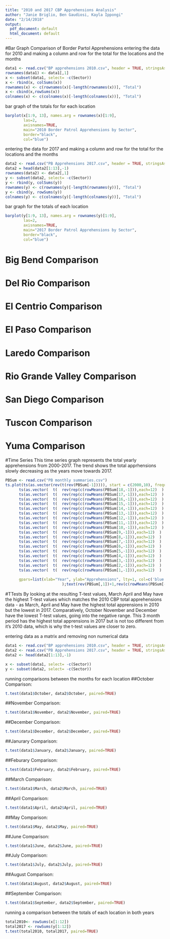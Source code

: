 ```yaml
---
title: "2010 and 2017 CBP Apprehensions Analysis"
author: "Janie Briglio, Ben Gaudiosi, Kayla Ippongi"
date: "2/14/2018"
output:
  pdf_document: default
  html_document: default
---
```

#Bar Graph Comparison of Border Partol Apprehensions 
entering the data for 2010 and making a column and row for the total for the locations 
and the months
```r
data1 <- read.csv("BP apprehensions 2010.csv", header = TRUE, stringsAsFactors = FALSE)
rownames(data1) <- data1[,1]
x <- subset(data1, select= -c(Sector))
x <- rbind(x, colSums(x))
rownames(x) <- c(rownames(x)[-length(rownames(x))], "Total")
x <- cbind(x,rowSums(x))
colnames(x) <- c(colnames(x)[-length(colnames(x))], "Total")
```
bar graph of the totals for for each location 
```r
barplot(x[1:9, 13], names.arg = rownames(x)[1:9], 
        las=2,
        axisnames=TRUE,
        main="2010 Border Patrol Apprehensions by Sector",
        border="black",
        col="blue")
```
entering the data for 2017 and making a column and row for the total for the locations 
and the months
```r
data2 <- read.csv("PB Apprehensions 2017.csv", header = TRUE, stringsAsFactors = FALSE)
data2 = head(data2[1:13],-1)
rownames(data2) <- data2[,1]
y <- subset(data2, select= -c(Sector))
y <- rbind(y, colSums(y))
rownames(y) <- c(rownames(y)[-length(rownames(y))], "Total")
y <- cbind(y, rowSums(y))
colnames(y) <- c(colnames(y)[-length(colnames(y))], "Total")
```
bar graph for the totals of each location 
```r
barplot(y[1:9, 13], names.arg = rownames(y)[1:9], 
        las=2,
        axisnames=TRUE,
        main="2017 Border Patrol Apprehensions by Sector",
        border="black",
        col="blue")
```

# Big Bend Comparison
\includegraphics{img/bigbend.png}

# Del Rio Comparison
\includegraphics{img/delrio.png}

# El Centrio Comparison
\includegraphics{img/elcentrio.png}

# El Paso Comparison
\includegraphics{img/elpaso.png}

# Laredo Comparison
\includegraphics{img/laredo.png}

# Rio Grande Valley Comparison
\includegraphics{img/riogrande.png}

# San Diego Comparison
\includegraphics{img/sandiego.png}

# Tuscon Comparison
\includegraphics{img/tuscon.png}

# Yuma Comparison
\includegraphics{img/yuma.png}

#Time Series
This time series graph represents the total yearly apprehensions from 2000-2017. The trend shows 
the total apprhensions slowly decreasing as the years move towards 2017.
```r
PBSum <- read.csv("PB monthly summaries.csv")
ts.plot(ts(as.vector(rev(t(rev(PBSum[-1])))), start = c(2000,10), frequency=12),
      ts(as.vector(  t(  rev(rep(c(rowMeans(PBSum[18,-1])),each=12)  )  )), start = c(2000,10), frequency=12),
      ts(as.vector(  t(  rev(rep(c(rowMeans(PBSum[17,-1])),each=12)  )  )), start = c(2001,10), frequency=12),
      ts(as.vector(  t(  rev(rep(c(rowMeans(PBSum[16,-1])),each=12)  )  )), start = c(2002,10), frequency=12),
      ts(as.vector(  t(  rev(rep(c(rowMeans(PBSum[15,-1])),each=12)  )  )), start = c(2003,10), frequency=12),
      ts(as.vector(  t(  rev(rep(c(rowMeans(PBSum[14,-1])),each=12)  )  )), start = c(2004,10), frequency=12),
      ts(as.vector(  t(  rev(rep(c(rowMeans(PBSum[13,-1])),each=12)  )  )), start = c(2005,10), frequency=12),
      ts(as.vector(  t(  rev(rep(c(rowMeans(PBSum[12,-1])),each=12)  )  )), start = c(2006,10), frequency=12),
      ts(as.vector(  t(  rev(rep(c(rowMeans(PBSum[11,-1])),each=12)  )  )), start = c(2007,10), frequency=12),
      ts(as.vector(  t(  rev(rep(c(rowMeans(PBSum[10,-1])),each=12)  )  )), start = c(2008,10), frequency=12),
      ts(as.vector(  t(  rev(rep(c(rowMeans(PBSum[9,-1])),each=12)  )  )), start = c(2009,10), frequency=12),
      ts(as.vector(  t(  rev(rep(c(rowMeans(PBSum[8,-1])),each=12)  )  )), start = c(2010,10), frequency=12),
      ts(as.vector(  t(  rev(rep(c(rowMeans(PBSum[7,-1])),each=12)  )  )), start = c(2011,10), frequency=12),
      ts(as.vector(  t(  rev(rep(c(rowMeans(PBSum[6,-1])),each=12)  )  )), start = c(2012,10), frequency=12),
      ts(as.vector(  t(  rev(rep(c(rowMeans(PBSum[5,-1])),each=12)  )  )), start = c(2013,10), frequency=12),
      ts(as.vector(  t(  rev(rep(c(rowMeans(PBSum[4,-1])),each=12)  )  )), start = c(2014,10), frequency=12),
      ts(as.vector(  t(  rev(rep(c(rowMeans(PBSum[3,-1])),each=12)  )  )), start = c(2015,10), frequency=12),
      ts(as.vector(  t(  rev(rep(c(rowMeans(PBSum[2,-1])),each=12)  )  )), start = c(2016,10), frequency=12),
      ts(as.vector(  t(  rev(rep(c(rowMeans(PBSum[1,-1])),each=12)  )  )), start = c(2017,10), frequency=12),
                                
      gpars=list(xlab="Year", ylab="Apprehensions", lty=1, col=c('blue',rep(c('red'),times=18), ltw=2))
                         );text(rev(PBSum[,1])+1,rev(c(rowMeans(PBSum[-1])))+4000,labels=paste(rev(PBSum[,1])),cex=0.6,col="red")

```

#TTests 
By looking at the resulting T-test values, March April and May have the highest T-test values which matches the 2010 CBP total apprehensions data - as March, April and May have the highest total apprensions in 2010 but the lowest in 2017. Comparatively, October November and December have the lowest T-test values, going into the negative range. This 3 month period has the highest total apprensions in 2017 but is not too different from it's 2010 data, which is why the t-test values are closer to zero.

entering data as a matrix and removing non numerical data 
```r
data1 <- read.csv("BP apprehensions 2010.csv", header = TRUE, stringsAsFactors = FALSE)
data2 <- read.csv("PB Apprehensions 2017.csv", header = TRUE, stringsAsFactors = FALSE)
data2 <- head(data2[1:13],-1)

x <- subset(data1, select= -c(Sector))
y <- subset(data2, select= -c(Sector))
```

running comparisons between the months for each location
##October Comparison:
```r
t.test(data1$October, data2$October, paired=TRUE)
```
##November Comparison:
```r
t.test(data1$November, data2$November, paired=TRUE)
```
##December Comparison:
```r
t.test(data1$December, data2$December, paired=TRUE)
```
##Janurary Comparison:
```r
t.test(data1$January, data2$January, paired=TRUE)
```
##Feburary Comparison: 
```r
t.test(data1$February, data2$February, paired=TRUE)
```
##March Comparison:
```r
t.test(data1$March, data2$March, paired=TRUE)
```
##April Comparison:
```r
t.test(data1$April, data2$April, paired=TRUE)
```
##May Comparison: 
```r
t.test(data1$May, data2$May, paired=TRUE)
```
##June Comparison:
```r
t.test(data1$June, data2$June, paired=TRUE)
```
##July Comparison:
```r
t.test(data1$July, data2$July, paired=TRUE)
```
##August Comparison:
```r
t.test(data1$August, data2$August, paired=TRUE)
```
##September Comparison: 
```r
t.test(data1$September, data2$September, paired=TRUE)
```

running a comparison between the totals of each location in both years 
```r
total2010<- rowSums(x[1:12])
total2017 <- rowSums(y[1:12])
t.test(total2010, total2017, paired=TRUE)
```
